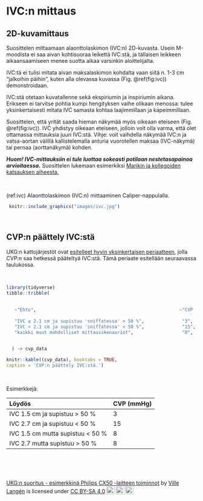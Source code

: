 # IVC:n mittaus

## 2D-kuvamittaus

Suosittelen mittaamaan alaonttolaskimon (IVC:n) 2D-kuvasta. Usein M-moodista ei saa aivan kohtisuoraa leikettä IVC:stä, ja tällaisen leikkeen aikaansaamiseen menee suotta aikaa varsinkin aloittelijalta.

IVC:tä ei tulisi mitata aivan maksalaskimon kohdalta vaan siitä n. 1-3 cm "jalkoihin päihin", kuten alla olevassa kuvassa (Fig. \@ref(fig:ivc)) demonstroidaan.

IVC:stä otetaan kuvatallenne sekä ekspiriumin ja inspiriumin aikana. Erikseen ei tarvitse pohtia kumpi hengityksen vaihe olikaan menossa: tulee yksinkertaisesti mitata IVC samasta kohtaa laajimmillaan ja kapeimmillaan.

Suosittelen, että yrität saada hieman näkymää myös oikeaan eteiseen (Fig. \@ref(fig:ivc)). IVC yhdistyy oikeaan eteiseen, jolloin voit olla varma, että olet ottamassa mittauksia juuri IVC:stä. Vihje: voit vaihdella näkymää IVC:n ja vatsa-aortan välillä kallistelemalla anturia vuorotellen maksaa (IVC-näkymä) tai pernaa (aorttanäkymä) kohden.

***Huom! IVC-mittauksiin ei tule luottaa sokeasti potilaan nestetasapainoa arvioitaessa.***
Suosittelen lukemaan esimerkiksi [Marikin ja kollegoiden katsauksen aiheesta.](https://www.sciencedirect.com/science/article/pii/S0012369208601634)

<br />

(ref:ivc) Alaonttolaskimon (IVC:n) mittaaminen Caliper-nappulalla.

```r
 knitr::include_graphics("images/ivc.jpg")
```

<br />


## CVP:n päättely IVC:stä

UKG:n kattojärjestöt ovat [esitelleet hyvin yksinkertaisen periaatteen](https://www.onlinejase.com/article/S0894-7317(10)00434-7/fulltext), jolla CVP:n saa hetkessä pääteltyä IVC:stä. Tämä periaate esitellään seuraavassa taulukossa.


<br />

```r
library(tidyverse)
tibble::tribble(
                
        
   ~"Ehto",                                                     ~"CVP (mmHg)",     ~"Tulkinta",
                                 
   "IVC ≤ 2.1 cm ja supistuu 'sniffatessa' > 50 %",              "3",               "CVP normaali",
   "IVC > 2.1 cm ja supistuu 'sniffatessa' < 50 %",              "15",              "CVP suuri",
   "kaikki muut mahdolliset mittausskenaariot",                  "8",              "CVP kohtalainen"
   

  ) -> cvp_data

knitr::kable((cvp_data), booktabs = TRUE,
caption = 'CVP:n päättely IVC:stä.')


```


<br />

Esimerkkejä:

Löydös                            CVP (mmHg)
--------------------------------  ------------
IVC 1.5 cm ja supistuu > 50 %     3 
IVC 2.7 cm ja supistuu < 50 %     15         
IVC 1.5 cm mutta supistuu < 50 %  8          
IVC 2.7 mutta supistuu > 50 %     8          

<br/>
<br/>
<br/>
<p xmlns:cc="http://creativecommons.org/ns#" xmlns:dct="http://purl.org/dc/terms/"><a property="dct:title" rel="cc:attributionURL" href="https://vldesign.kapsi.fi/echo/">UKG:n suoritus - esimerkkinä Philips CX50 -laitteen toiminnot</a> by <a rel="cc:attributionURL dct:creator" property="cc:attributionName" href="http://www.linkedin.com/in/ville-langen">Ville Langén</a> is licensed under <a href="http://creativecommons.org/licenses/by-sa/4.0/?ref=chooser-v1" target="_blank" rel="license noopener noreferrer" style="display:inline-block;">CC BY-SA 4.0<img style="height:22px!important;margin-left:3px;vertical-align:text-bottom;" src="https://mirrors.creativecommons.org/presskit/icons/cc.svg?ref=chooser-v1"><img style="height:22px!important;margin-left:3px;vertical-align:text-bottom;" src="https://mirrors.creativecommons.org/presskit/icons/by.svg?ref=chooser-v1"><img style="height:22px!important;margin-left:3px;vertical-align:text-bottom;" src="https://mirrors.creativecommons.org/presskit/icons/sa.svg?ref=chooser-v1"></a></p>


          
